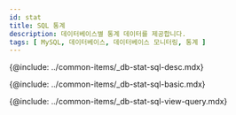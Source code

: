 ```yaml
---
id: stat
title: SQL 통계
description: 데이터베이스별 통계 데이터를 제공합니다.
tags: [ MySQL, 데이터베이스, 데이터베이스 모니터링, 통계 ]
---
```



<Note product='MySQL' link='../mysql-v1/stat' />

<!-- SQL 통계 -->
{@include: ../common-items/_db-stat-sql-desc.mdx} 

<!-- SQL 통계 기본 사용 안내 -->
{@include: ../common-items/_db-stat-sql-basic.mdx} 

<!-- 쿼리별 수행 추이, 자세히 보기 -->
{@include: ../common-items/_db-stat-sql-view-query.mdx}  

